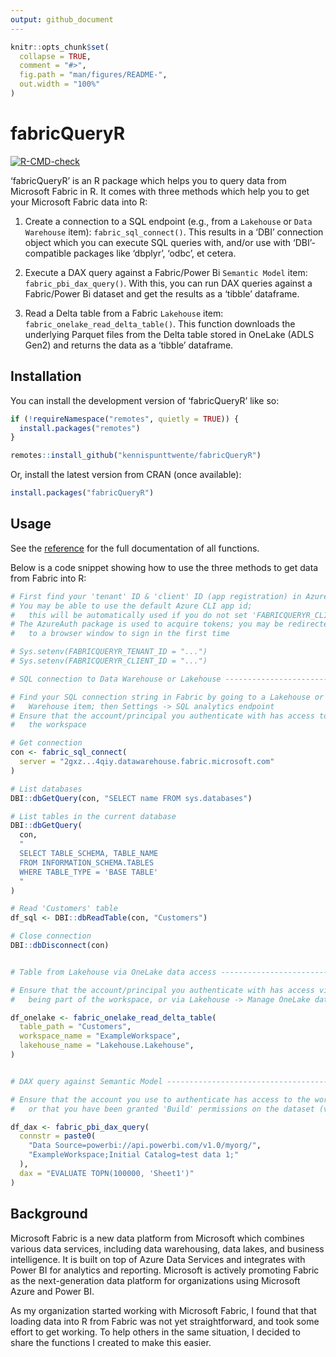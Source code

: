 ```yaml
---
output: github_document
---
```


<!-- README.md is generated from README.Rmd. Please edit that file -->

```r
knitr::opts_chunk$set(
  collapse = TRUE,
  comment = "#>",
  fig.path = "man/figures/README-",
  out.width = "100%"
)
```

# fabricQueryR

<!-- badges: start -->
[![R-CMD-check](https://github.com/kennispunttwente/fabricQueryR/actions/workflows/R-CMD-check.yaml/badge.svg)](https://github.com/kennispunttwente/fabricQueryR/actions/workflows/R-CMD-check.yaml)
<!-- badges: end -->

'fabricQueryR' is an R package which helps you to query data from Microsoft Fabric in R.
It comes with three methods which help you to get your Microsoft Fabric data into R:

1. Create a connection to a SQL endpoint (e.g., from a `Lakehouse` or `Data Warehouse` item): `fabric_sql_connect()`.
This results in a 'DBI' connection object which you can execute SQL queries with, and/or
use with 'DBI'-compatible packages like 'dbplyr', 'odbc', et cetera.

2. Execute a DAX query against a Fabric/Power Bi `Semantic Model` item: `fabric_pbi_dax_query()`.
With this, you can run DAX queries against a Fabric/Power Bi dataset and get the results as a 'tibble' dataframe.

3. Read a Delta table from a Fabric `Lakehouse` item: `fabric_onelake_read_delta_table()`.
This function downloads the underlying Parquet files from the Delta table stored in OneLake (ADLS
Gen2) and returns the data as a 'tibble' dataframe.

## Installation

You can install the development version of 'fabricQueryR' like so:

```r
if (!requireNamespace("remotes", quietly = TRUE)) {
  install.packages("remotes")
}

remotes::install_github("kennispunttwente/fabricQueryR")
```

Or, install the latest version from CRAN (once available):

```r
install.packages("fabricQueryR")
```

## Usage

See the [reference](https://kennispunttwente.github.io/fabricQueryR/reference/index.html) 
for the full documentation of all functions.

Below is a code snippet showing how to use the three methods to get data from Fabric into R:

```r

# First find your 'tenant' ID & 'client' ID (app registration) in Azure/Entra
# You may be able to use the default Azure CLI app id;
#   this will be automatically used if you do not set 'FABRICQUERYR_CLIENT_ID'
# The AzureAuth package is used to acquire tokens; you may be redirected
#   to a browser window to sign in the first time

# Sys.setenv(FABRICQUERYR_TENANT_ID = "...")
# Sys.setenv(FABRICQUERYR_CLIENT_ID = "...")

# SQL connection to Data Warehouse or Lakehouse --------------------------------

# Find your SQL connection string in Fabric by going to a Lakehouse or Data
#   Warehouse item; then Settings -> SQL analytics endpoint
# Ensure that the account/principal you authenticate with has access to
#   the workspace 

# Get connection
con <- fabric_sql_connect(
  server = "2gxz...4qiy.datawarehouse.fabric.microsoft.com"
)

# List databases
DBI::dbGetQuery(con, "SELECT name FROM sys.databases")

# List tables in the current database
DBI::dbGetQuery(
  con,
  "
  SELECT TABLE_SCHEMA, TABLE_NAME
  FROM INFORMATION_SCHEMA.TABLES
  WHERE TABLE_TYPE = 'BASE TABLE'
  "
)

# Read 'Customers' table
df_sql <- DBI::dbReadTable(con, "Customers")

# Close connection
DBI::dbDisconnect(con)


# Table from Lakehouse via OneLake data access ---------------------------------

# Ensure that the account/principal you authenticate with has access via
#   being part of the workspace, or via Lakehouse -> Manage OneLake data access

df_onelake <- fabric_onelake_read_delta_table(
  table_path = "Customers",
  workspace_name = "ExampleWorkspace",
  lakehouse_name = "Lakehouse.Lakehouse",
)


# DAX query against Semantic Model ---------------------------------------------

# Ensure that the account you use to authenticate has access to the workspace,
#   or that you have been granted 'Build' permissions on the dataset (via share)

df_dax <- fabric_pbi_dax_query(
  connstr = paste0(
    "Data Source=powerbi://api.powerbi.com/v1.0/myorg/",
    "ExampleWorkspace;Initial Catalog=test data 1;"
  ),
  dax = "EVALUATE TOPN(100000, 'Sheet1')"
)
```

## Background

Microsoft Fabric is a new data platform from Microsoft which combines various data services, 
including data warehousing, data lakes, and business intelligence.
It is built on top of Azure Data Services and integrates with Power BI for analytics and reporting. 
Microsoft is actively promoting Fabric as the next-generation data platform for organizations using Microsoft Azure and Power BI.

As my organization started working with Microsoft Fabric, I found that that loading data into R from Fabric was not
yet straightforward, and took some effort to get working. To help others in the same situation, 
I decided to share the functions I created to make this easier.
